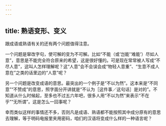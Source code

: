 ```yaml
---
---
---
```

title: 熟语变形、变义
---




跟成语或熟语有关的还有两个问题值得注意。

一个问题是窜改字句，使可解的变为不可解。比如“不能（或‘岂能’‘难能’）尽如人意”，意思是不能完全符合原来的希望，这是很好懂的。可是现在常常被人写成“不尽人意”，这叫人怎样理解呢？这“人意”会不会误会成“物轻人意重”、“生意不成人意在”之类的话里边的“人意”呢？

另一个问题是改变成语的意思。最突出的一个例子是“不以为然”。这本来是“不同意”“不赞成”的意思，照字面分开讲就是“不认为［这件事／这句话］是对的”。不知道从什么时候起，至多也不过五六年吧，很多人用“不以为然”来表示“不在乎”“无所谓”。这是怎么一回事呢？

幸而类似这样的事情还不多，否则凡是成语、熟语都不能按照其中成分原有的意思去理解，等于明码电报里夹用密码，咱们的汉语将变成什么样的一种语言呢？